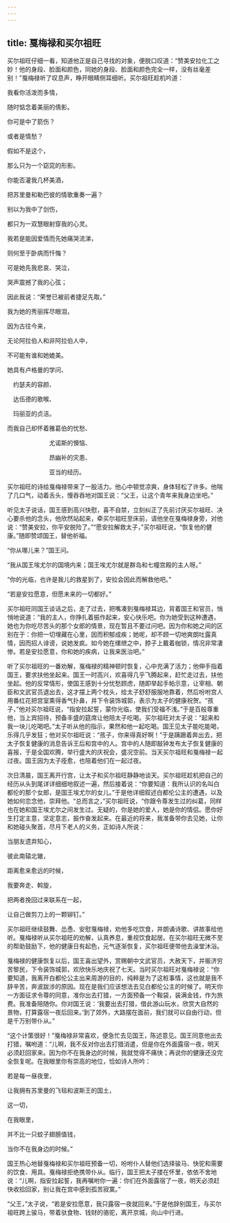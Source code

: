 ```yaml
---
---
---
```

title: 戛梅禄和买尔祖旺
---




买尔祖旺仔细一看，知道他正是自己寻找的对象，便脱口叹道：“赞美安拉化工之妙！他的身段、脸面和颜色，同她的身段、脸面和颜色完全一样，没有丝毫差别！”戛梅禄听了叹息声，睁开眼睛侧耳细听。买尔祖旺趁机吟道：

我看你活泼而多情，

随时惦念着美丽的倩影。

你可是中了箭伤？

或者是情愁？

假如不是这个，

那么只为一个窈窕的形影。

你能否灌我几杯美酒，

把苏里曼和勒巴彼的情歌重奏一遍？

别以为我中了剑伤，

都只为一双慧眼射穿我的心灵。

我若是能因爱情而先她痛哭流涕，

则何至于卧病而忏悔？

可是她先我悲哀、哭泣，

哭声震撼了我的心弦；

因此我说：“荣誉已被前者捷足先取。”

我为她的秀丽挥尽眼泪，

因为古往今来，

无论阿拉伯人和非阿拉伯人中，

不可能有谁和她媲美。

她具有卢格曼的学问、

　约瑟夫的容颜、

　达伍德的歌喉、

　玛丽亚的贞洁。

而我自己却怀着雅葛伯的忧愁、

　　　　　　　尤诺斯的懊恼、

　　　　　　　昂幽补的灾患、

　　　　　　　亚当的经历。

买尔祖旺的诗给戛梅禄带来了一股活力。他心中顿觉凉爽，身体轻松了许多。他喘了几口气，动着舌头，慢吞吞地对国王说：“父王，让这个青年来我身边坐吧。”

听见太子说话，国王感到高兴快慰，喜不自禁，立刻纠正了先前讨厌买尔祖旺、决心要杀他的念头，他欣然站起来，牵买尔祖旺至床前，请他坐在戛梅禄身旁，对他说：“赞美安拉，你平安脱险了。”“愿安拉解救太子，”买尔祖旺说，“恢复他的健康。”随即赞颂国王，替他祈福。

“你从哪儿来？”国王问。

“我从国王埃尤尔的国境内来；国王埃尤尔就是群岛和七幢宫殿的主人呀。”

“你的光临，也许是我儿的救星到了，安拉会因此而解救他吧。”

“若是安拉愿意，但愿未来的一切都好。”

买尔祖旺同国王谈话之后，走了过去，把嘴凑到戛梅禄耳边，背着国王和官员，悄悄地说道：“我的主人，你挣扎着振作起来，安心快乐吧。你为她受到这种遭遇，她也为你吃尽苦头的那个女郎的情景，现在暂且不要过问吧。因为你和她之间的区别在于：你把一切埋藏在心里，因而积郁成疾；她呢，却不顾一切地爽朗吐露真情，因而招人诽谤，说她发疯。如今她在缧绁之中，脖子上戴着枷锁，情况非常凄惨。若是安拉愿意，你和她的疾病，让我来医治吧。”

听了买尔祖旺的一番劝解，戛梅禄的精神顿时恢复，心中充满了活力；他伸手指着国王，要求扶他坐起来。国王一时高兴，欢喜得几乎飞腾起来，赶忙走过去，扶他坐起。他的反常情形，使国王感到十分忧愁顾虑，随即举起手帕示意，让宰相、朝臣和文武官员退出去，这才摆上两个枕头，给太子舒舒服服地靠着，然后吩咐宫人用番红花把宫室熏得香气扑鼻，并下令装饰城郭，表示为太子的健康祝贺。“孩子，”他对买尔祖旺说，“指安拉起誓，蒙你光临，使我们受福不浅。”于是百般尊重他，当上宾招待，预备丰盛的筵席让他陪太子吃喝。买尔祖旺对太子说：“起来和我一块儿吃喝吧。”太子听从他的指示，果然和他一起吃喝。国王见太子能吃能喝，乐得几乎发狂；他对买尔祖旺说：“孩子，你来得真好啊！”于是蹒跚着奔出去，把太子恢复健康的消息告诉王后和宫中的人。宫中的人随即敲钟发布太子恢复健康的喜报，于是全国欢腾，举行盛大的庆祝会，盛况空前。当天买尔祖旺和戛梅禄一起过夜。国王因为太子痊愈，也陪着他们在一起过夜。

次日清晨，国王离开行宫，让太子和买尔祖旺静静地谈天。买尔祖旺趁机把自己的经历从头到尾详详细细地叙述一遍，然后接着说：“你要知道：我所认识的名叫白都伦的那个女郎，是国王埃尤尔的女儿。”于是他详细叙述白都伦公主的遭遇，以及她如何恋念他，崇拜他。“总而言之，”买尔祖旺说，“你跟令尊发生过的纠葛，同样也在她和国王埃尤尔之间发生过。无疑的，你是她的爱人，她是你的情侣。愿你好生打定主意，坚定意志，振作奋发起来。在最近的将来，我准备带你去见她，让你和她碰头聚首，尽月下老人的义务，正如诗人所说：

当朋友遗弃知心，

彼此南辕北辙，

距离愈来愈远的时候，

我要奔走、斡旋，

把两者挽回过来联系在一起，

让自己做剪刀上的一颗铆钉。”

买尔祖旺继续鼓舞、怂恿、安慰戛梅禄，劝他多吃饮食，并朗诵诗歌、讲故事给他听。戛梅禄听从买尔祖旺的劝解，认真养息，重视饮食起居。在买尔祖旺无微不至的帮助鼓励下，他的健康日有起色，元气逐渐恢复，买尔祖旺便带他去澡堂沐浴。

戛梅禄的健康恢复以后，国王喜出望外，赏赐朝中文武官员，大赦天下，并赈济穷苦黎民，下令装饰城郭，欢欣快乐地庆祝了七天。当时买尔祖旺对戛梅禄说：“你要知道，我离开白都伦公主出来周游的目的，纯粹是为了这桩事情，这也就是我不辞辛苦，奔波跋涉的原因。现在是我们应该想法去见白都伦公主的时候了。明天你一方面征求令尊的同意，准你出去打猎，一方面预备一个鞍袋，装满金钱，作为旅费。我准备陪随你。你对国王说：‘我要出去打猎，借此游山玩水，欣赏大自然的景物，打算露宿一夜后回来。’到了郊外，大路摆在面前，我们就可以自由行动，但是千万别带仆从。”

“这个计策很好！”戛梅禄非常喜欢，便急忙去见国王，陈述意见。国王同意他出去打猎，嘱咐道：“儿啊，我不反对你出去打猎消遣，但是你在外面露宿一夜，明天必须赶回家来。因为你不在我身边的时候，我就觉得不痛快；再说你的健康还没完全恢复呢。在我眼里你有崇高的地位，恰如诗人所吟：

若是每一昼夜里，

让我拥有苏里曼的飞毯和波斯王的国土，

这一切，

在我眼里，

并不比一只蚊子翅膀值钱，

当你不在我身边的时候。”

国王热心地替戛梅禄和买尔祖旺预备一切，吩咐仆人替他们选择骏马、快驼和需要的饮食、用具。戛梅禄拒绝携带仆从。临行，国王把太子搂在怀里，依依不舍地说：“儿啊，指安拉起誓，我再嘱咐你一遍：你们在外面露宿了一夜，明天必须赶快收拾回家，别让我在宫中感到孤苦寂寞。”

“父王，”太子说，“若是安拉愿意，我只露宿一夜就回来。”于是他辞别国王，与买尔祖旺跨上骏马，带着驮食物、钱财的骆驼，离开京城，向山中行进。